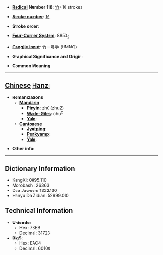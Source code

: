 * '''[[Wiktionary:Chinese radical index| Radical]] Number 118''': [[Wiktionary:Chinese radical index 竹|竹]]+10 strokes

* '''[[Wiktionary:Chinese total strokes index|Stroke number]]''': [[Wiktionary:Chinese total strokes index 16|16]]

* '''Stroke order''': 

* '''[[Wiktionary:Chinese four corner index|Four-Corner System]]''': 8850<sub>2</sub>

* '''[[Wiktionary:Chinese Cangjie index|Cangjie input]]''': 竹一弓手 (HMNQ)

* '''Graphical Significance and Origin''': 

* '''Common Meaning'''

----

== [[Chinese]] [[Hanzi]] ==

* '''Romanizations'''
** '''[[Mandarin]]'''
*** '''[[Pinyin]]''': zhú (zhu2)
*** '''[[Wade-Giles]]''': chu<sup>2</sup>
*** '''[[Yale]]''': 
** '''[[Cantonese]]'''
*** '''[[Jyutping]]''':
*** '''[[Penkyamp]]''': 
*** '''[[Yale]]''': 

* '''Other info''': 

----

== Dictionary Information ==

* KangXi: 0895.110
* Morobashi: 26363
* Dae Jaweon: 1322.130
* Hanyu Da Zidian: 52999.010

== Technical Information ==

* '''Unicode''':
** Hex: 7BEB
** Decimal: 31723
* '''Big5''':
** Hex: EAC4
** Decimal: 60100